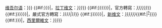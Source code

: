 [[维吾尔语]]：{{ug-textonly|{{{1|{{{ug|}}}}}}}}<!--
-->{{#if:{{{2|{{{lat|}}}}}}|，[[拉丁维文]]：<em>{{{2|{{{lat}}}}}}</em>}}<!--
-->{{#if:{{{4|{{{official|{{{SASM|}}}}}}}}}|，官方轉寫：<em>{{{4|{{{official|{{{SASM}}}}}}}}}</em>}}<!--
-->{{#if:{{{5|{{{officialstrict|{{{CH|}}}}}}}}}|，嚴式官方轉寫：<em>{{Unicode|{{{4|{{{officialstrict|{{{CH}}}}}}}}}|}}</em>}}<!--
-->{{#if:{{{3|{{{pin|{{{yengi|}}}}}}}}}|，[[新维文]]：<em>{{{3|{{{pin|{{{yengi}}}}}}}}}</em>{{#if:{{{3|}}}|<sup>[[新維文|?]]</sup>}}}}<!--
-->{{#if:{{{6|{{{uky|}}}}}}|，[[西里爾維文]]：<span lang="ru" dir="ltr"><em>{{{6|{{{uky}}}}}}</em></span>}}<noinclude>{{documentation}}</noinclude>